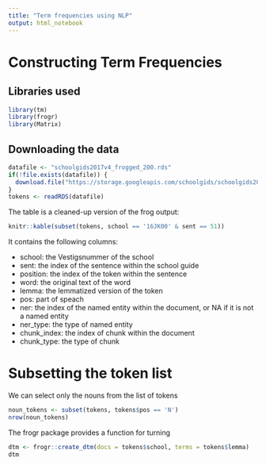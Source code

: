 ```yaml
---
title: "Term frequencies using NLP"
output: html_notebook
---
```


# Constructing Term Frequencies

## Libraries used

```r
library(tm)
library(frogr)
library(Matrix)
```

## Downloading the data

```r
datafile <- "schoolgids2017v4_frogged_200.rds"
if(!file.exists(datafile)) {
  download.file("https://storage.googleapis.com/schoolgids/schoolgids2017v4/schoolgids2017v4_frogged_200.rds", datafile)
}
tokens <- readRDS(datafile)
```

The table is a cleaned-up version of the frog output:

```r
knitr::kable(subset(tokens, school == '16JK00' & sent == 51))
```
It contains the following columns:

  * school: the Vestigsnummer of the school 
  * sent: the index of the sentence within the school guide
  * position: the index of the token within the sentence
  * word: the original text of the word
  * lemma: the lemmatized version of the token
  * pos: part of speach
  * ner: the index of the named entity within the document, or NA if it is not a named entity
  * ner_type: the type of named entity
  * chunk_index: the index of chunk within the document
  * chunk_type: the type of chunk

# Subsetting the token list

We can select only the nouns from the list of tokens

```r
noun_tokens <- subset(tokens, tokens$pos == 'N')
nrow(noun_tokens)
```

The frogr package provides a function for turning 

```r
dtm <- frogr::create_dtm(docs = tokens$school, terms = tokens$lemma)
dtm
```

